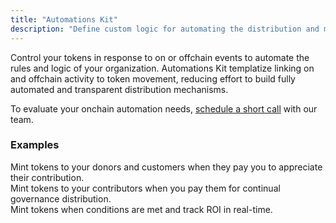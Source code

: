 ```yaml
---
title: "Automations Kit"
description: "Define custom logic for automating the distribution and management of tokens."
---
```


Control your tokens in response to on or offchain events to automate the rules and logic of your organization.
Automations Kit templatize linking on and offchain activity to token movement, reducing effort to build
fully automated and transparent distribution mechanisms.

To evaluate your onchain automation needs, [schedule a short call](https://calendly.com/symmtry/token-api) with our team.

### Examples

<CardGroup cols={3}>
  <Card title="Receipts" icon="receipt" color="#858585">
    <div style={{ paddingTop: "8px", fontSize: "14px" }}>
      Mint tokens to your donors and customers when they pay you to appreciate
      their contribution.
    </div>
  </Card>
  <Card title="Recognition" icon="scroll" color="#858585">
    <div style={{ paddingTop: "8px", fontSize: "14px" }}>
      Mint tokens to your contributors when you pay them for continual
      governance distribution.
    </div>
  </Card>
  <Card
    title="Continuous Airdrops"
    icon="parachute-box"
    iconType="light"
    color="#858585"
  >
    <div style={{ paddingTop: "8px", fontSize: "14px" }}>
      Mint tokens when conditions are met and track ROI in real-time.
    </div>
  </Card>
</CardGroup>
